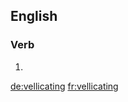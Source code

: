 
==English==

===Verb===
{{head|en}}

# {{present participle of|vellicate|lang=en}}

[[de:vellicating]]
[[fr:vellicating]]